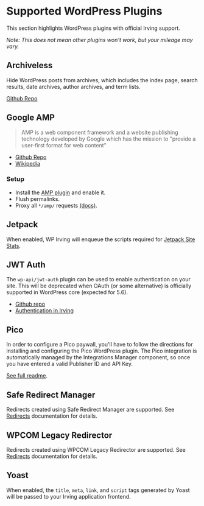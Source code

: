 <Meta title="Integrations|Supported WordPress Plugins" />

# Supported WordPress Plugins
This section highlights WordPress plugins with official Irving support.

_Note: This does not mean other plugins won't work, but your mileage may vary._

## Archiveless
Hide WordPress posts from archives, which includes the index page, search results, date archives, author archives, and term lists.

[Github Repo](https://github.com/alleyinteractive/archiveless)

## Google AMP
> AMP is a web component framework and a website publishing technology developed by Google which has the mission to "provide a user-first format for web content"

* [Github Repo](https://wordpress.org/plugins/amp/)
* [Wikipedia](https://en.wikipedia.org/wiki/Accelerated_Mobile_Pages)

### Setup
* Install the [AMP plugin](https://wordpress.org/plugins/amp) and enable it.
* Flush permalinks.
* Proxy all `*/amp/` requests [(docs)](?path=/docs/features-proxies--page).

## Jetpack
When enabled, WP Irving will enqueue the scripts required for [Jetpack Site Stats](https://jetpack.com/features/traffic/site-stats/).


## JWT Auth
The `wp-api/jwt-auth` plugin can be used to enable authentication on your site. This will be deprecated when OAuth (or some alternative) is officially supported in WordPress core (expected for 5.6).

* [Github repo](https://github.com/WP-API/jwt-auth)
* [Authentication in Irving](?path=/docs/features-authentication--page)


## Pico
In order to configure a Pico paywall, you'll have to follow the directions for installing and configuring the Pico WordPress plugin. The Pico integration is automatically managed by the Integrations Manager component, so once you have entered a valid Publisher ID and API Key.

[See full readme](https://github.com/alleyinteractive/irving/tree/main/packages/integrations/components/pico).

## Safe Redirect Manager
Redirects created using Safe Redirect Manager are supported. See [Redirects](?path=/docs/features-redirects--page) documentation for details.

## WPCOM Legacy Redirector
Redirects created using WPCOM Legacy Redirector are supported. See [Redirects](?path=/docs/features-redirects--page) documentation for details.

## Yoast
When enabled, the `title`, `meta`, `link`, and `script` tags generated by Yoast will be passed to your Irving application frontend.
